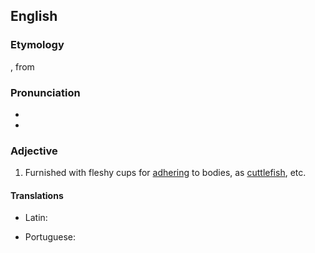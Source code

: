 ==English==

===Etymology===
{{uder|en|la|acetabuliferosa}}, from {{m|la|acetablum||little cup}} {{suffix|en||ferous}}

===Pronunciation===
* {{IPA|en|/ˌæsɪtæbjuːˈlɪfəɹʊs/}}
* {{audio|en|en-us-acetabuliferous.ogg|Audio (US)}}

===Adjective===
{{en-adj|-}}

# Furnished with fleshy cups for [[adhering]] to bodies, as [[cuttlefish]], etc.

====Translations====
{{trans-top|furnished with fleshy cups}}
* Latin: {{t|la|acetabuliferosa}}
{{trans-mid}}
* Portuguese: {{t|pt|acetabulífero}}
{{trans-bottom}}